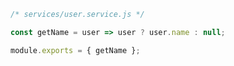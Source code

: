 ```js
/* services/user.service.js */

const getName = user => user ? user.name : null;

module.exports = { getName };
```
